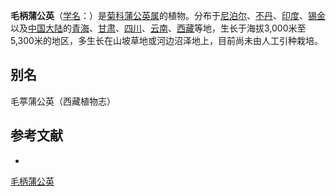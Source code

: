 {{Speciesbox
| name = 毛柄蒲公英
| status = 
| status_system = 
| image =
| genus = Taraxacum
| species = eriopodum
| authority = (D. Don) DC.
}}

'''毛柄蒲公英'''（[[学名|学名]]：{{lang|la|''Taraxacum eriopodum''}}）是[[菊科|菊科]][[蒲公英属|蒲公英属]]的植物。分布于[[尼泊尔|尼泊尔]]、[[不丹|不丹]]、[[印度|印度]]、[[锡金|锡金]]以及[[中国大陆|中国大陆]]的[[青海|青海]]、[[甘肃|甘肃]]、[[四川|四川]]、[[云南|云南]]、[[西藏|西藏]]等地，生长于海拔3,000米至5,300米的地区，多生长在山坡草地或河边沼泽地上，目前尚未由人工引种栽培。

== 别名 ==
毛葶蒲公英（西藏植物志）

== 参考文献 ==
<div class="references-small">
* {{cite web| url =http://www.bioinfo.cn/db05/KmzwSpecies.php?action=view&id=5044| title =毛柄蒲公英| work =《中国高等植物数据库全库》| publisher =中国科学院微生物研究所| author =昆明植物研究所| accessdate =2009-02-25| deadurl =yes| archiveurl =https://web.archive.org/web/20160305001237/http://www.bioinfo.cn/db05/KmzwSpecies.php?action=view&id=5044| archivedate =2016-03-05}}
</div>
{{Taxonbar|from=Q11127474}}

[[Category:蒲公英属|毛柄蒲公英]]


{{植物小作品}}